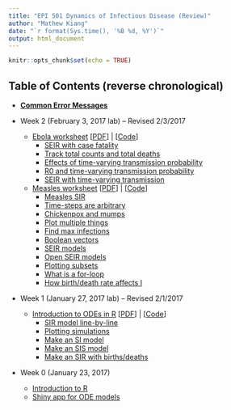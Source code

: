 ```yaml
---
title: "EPI 501 Dynamics of Infectious Disease (Review)"
author: "Mathew Kiang"
date: "`r format(Sys.time(), '%B %d, %Y')`"
output: html_document
---
```


```r
knitr::opts_chunk$set(echo = TRUE)
```

## Table of Contents (reverse chronological)

- [**Common Error Messages**](./errors.htlm)

- Week 2 (February 3, 2017 lab) -- Revised 2/3/2017
    - [Ebola worksheet](./feb-1-ebola/index.html) [[PDF](./feb-1-ebola/ebola-handout.pdf)] | [[Code](https://github.com/mkiang/epi501_review/tree/master/feb-1-ebola/code)]
        - [SEIR with case fatality](./feb-1-ebola/index.html#4)
        - [Track total counts and total deaths](./feb-1-ebola/index.html#14)
        - [Effects of time-varying transmission probability](./feb-1-ebola/index.html#19)
        - [R0 and time-varying transmission probability](./feb-1-ebola/index.html#31)
        - [SEIR with time-varying transmission](./feb-1-ebola/index.html#39)
    - [Measles worksheet](./jan30-timesteps-measles-seir/index.html) [[PDF](./jan30-timesteps-measles-seir/measles-handout.pdf)] | [[Code](https://github.com/mkiang/epi501_review/tree/master/jan30-timesteps-measles-seir/code)]
        - [Measles SIR](./jan30-timesteps-measles-seir/index.html#4)
        - [Time-steps are arbitrary](./jan30-timesteps-measles-seir/index.html#12)
        - [Chickenpox and mumps](./jan30-timesteps-measles-seir/index.html#18)
        - [Plot multiple things](./jan30-timesteps-measles-seir/index.html#23)
        - [Find max infections](./jan30-timesteps-measles-seir/index.html#29)
        - [Boolean vectors](./jan30-timesteps-measles-seir/index.html#45)
        - [SEIR models](./jan30-timesteps-measles-seir/index.html#54)
        - [Open SEIR models](./jan30-timesteps-measles-seir/index.html#68)
        - [Plotting subsets](./jan30-timesteps-measles-seir/index.html#54)
        - [What is a for-loop](./jan30-timesteps-measles-seir/index.html#79)
        - [How birth/death rate affects I](./jan30-timesteps-measles-seir/index.html#98)

- Week 1 (January 27, 2017 lab) -- Revised 2/1/2017
    - [Introduction to ODEs in R](./jan27-intro-to-odes/index.html)  [[PDF](./jan27-intro-to-odes/jan27-intro-to-r.pdf)] | [[Code](https://github.com/mkiang/epi501_review/tree/master/jan27-intro-to-odes/code)]
        - [SIR model line-by-line](./jan27-intro-to-odes/index.html#13)
        - [Plotting simulations](./jan27-intro-to-odes/index.html#58)
        - [Make an SI model](./jan27-intro-to-odes/index.html#68)
        - [Make an SIS model](./jan27-intro-to-odes/index.html#74)
        - [Make an SIR with births/deaths](./jan27-intro-to-odes/index.html#77)

- Week 0 (January 23, 2017) 
    - [Introduction to R](./jan25-intro-to-r/index.html)
    - [Shiny app for ODE models](https://mkiang.shinyapps.io/DiseaseDynamics/)
